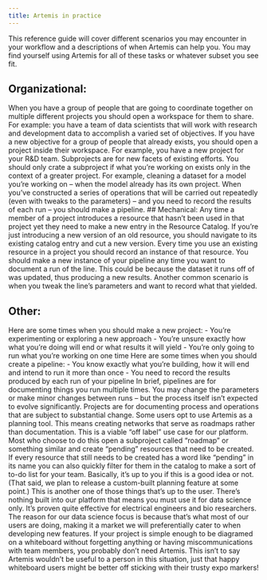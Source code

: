 ```yaml
---
title: Artemis in practice
---
```

This reference guide will cover different scenarios you may encounter in your workflow and a descriptions of when Artemis can help you. You may find yourself using Artemis for all of these tasks or whatever subset you see fit.
## Organizational: 
<Accordion title="When should I open a workspace?">
When you have a group of people that are going to coordinate together on multiple different projects you should open a workspace for them to share. For example: you have a team of data scientists that will work with research and development data to accomplish a varied set of objectives.
</Accordion>
<Accordion title=" When should I open a project?">
If you have a new objective for a group of people that already exists, you should open a project inside their workspace. For example, you have a new project for your R&D team. 
</Accordion>
<Accordion title="When should I open a subproject?">
Subprojects are for new facets of existing efforts. You should only crate a subproject if what you’re working on exists only in the context of a greater project. For example, cleaning a dataset for a model you’re working on – when the model already has its own project.
</Accordion>
<Accordion title="When should I open a pipeline?">
When you’ve constructed a series of operations that will be carried out repeatedly (even with tweaks to the parameters) – and you need to record the results of each run – you should make a pipeline. 
</Accordion>
## Mechanical:
<Accordion title="When should I create a resource?">
Any time a member of a project introduces a resource that hasn’t been used in that project yet they need to make a new entry in the Resource Catalog. If you’re just introducing a new version of an old resource, you should navigate to its existing catalog entry and cut a new version.
</Accordion>
<Accordion title="When should I create an instance?">
Every time you use an existing resource in a project you should record an instance of that resource.
</Accordion>

<Accordion title="When should I make a new instance of my pipeline?">
You should make a new instance of your pipeline any time you want to document a run of the line. This could be because the dataset it runs off of was updated, thus producing a new results. Another common scenario is when you tweak the line’s parameters and want to record what that yielded. 
</Accordion>

## Other:
<Accordion title="Pipeline or project?">
Here are some times when you should make a new project: 
- You’re experimenting or exploring a new approach
- You’re unsure exactly how what you’re doing will end or what results it will yield 
- You’re only going to run what you’re working on one time 
Here are some times when you should create a pipeline: 
- You know exactly what you’re building, how it will end and intend to run it more than once 
- You need to record the results produced by each run of your pipeline
In brief, pipelines are for documenting things you run multiple times. You may change the parameters or make minor changes between runs – but the process itself isn’t expected to evolve significantly. Projects are for documenting process and operations that are subject to substantial change. 
</Accordion>
<Accordion title="Artemis as a planning tool?">
Some users opt to use Artemis as a planning tool. This means creating networks that serve as roadmaps rather than documentation. This is a viable “off label” use case for our platform. Most who choose to do this open a subproject called “roadmap” or something similar and create “pending” resources that need to be created. If every resource that still needs to be created has a word like “pending” in its name you can also quickly filter for them in the catalog to make a sort of to-do list for your team. 
Basically, it’s up to you if this is a good idea or not. (That said, we plan to release a custom-built planning feature at some point.)
</Accordion>
<Accordion title="Using Artemis outside data science?">
This is another one of those things that’s up to the user. There’s nothing built into our platform that means you must use it for data science only. It’s proven quite effective for electrical engineers and bio researchers. The reason for our data science focus is because that’s what most of our users are doing, making it a market we will preferentially cater to when developing new features.
</Accordion>
<Accordion title="When should I not use Artemis?">
If your project is simple enough to be diagramed on a whiteboard without forgetting anything or having miscommunications with team members, you probably don’t need Artemis. This isn’t to say Artemis wouldn’t be useful to a person in this situation, just that happy whiteboard users might be better off sticking with their trusty expo markers!
</Accordion>
